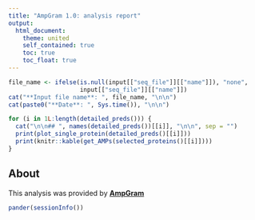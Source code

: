 ```yaml
---
title: "AmpGram 1.0: analysis report"
output:
  html_document:
    theme: united
    self_contained: true
    toc: true
    toc_float: true
---
```


<style>
img {
    max-width: none;

    /* other options:
    max-width: 200%;
    max-width: 700px;
    max-width: 9in;
    max-width: 25cm;
    etc
    */
}
</style>

```r
file_name <- ifelse(is.null(input[["seq_file"]][["name"]]), "none",
                    input[["seq_file"]][["name"]])
cat("**Input file name**: ", file_name, "\n\n")
cat(paste0("**Date**: ", Sys.time()), "\n\n")

```


```r

for (i in 1L:length(detailed_preds())) {
  cat("\n\n## ", names(detailed_preds())[[i]], "\n\n", sep = "")
  print(plot_single_protein(detailed_preds()[[i]]))
  print(knitr::kable(get_AMPs(selected_proteins()[[i]])))
}
```

## About

This analysis was provided by [**AmpGram**](https://github.com/michbur/AmpGram)

```r
pander(sessionInfo())
```



